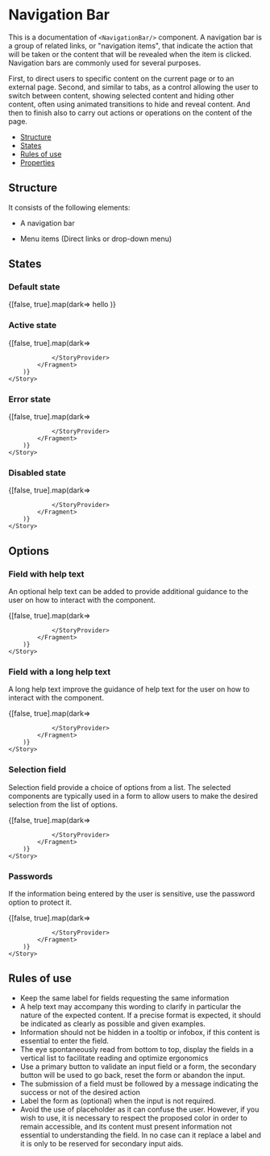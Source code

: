 <!--- NavigationBar.stories.mdx 
--->


<Meta title="documentation/Components/NavigationBar" component={ButtonBar} />


# Navigation Bar

This is a documentation of `<NavigationBar/>` component.
A navigation bar is a group of related links, or "navigation items", 
that indicate the action that will be taken or the content that will be revealed 
when the item is clicked. Navigation bars are commonly used for several purposes. 

First, to direct users to specific content on the current page or to an external page. 
Second, and similar to tabs, as a control allowing the user to switch between content, 
showing selected content and hiding other content, often using animated transitions 
to hide and reveal content. And then to finish also to carry out actions or operations 
on the content of the page.

- [Structure](#structure)
- [States](#states)
- [Rules of use](#rules-of-use)
- [Properties](#properties)

## Structure

It consists of the following elements:

- A navigation bar

- Menu items (Direct links or drop-down menu)

## States

### Default state

<Canvas>
    <Story name="Default state">
        {[false, true].map(dark=>
            <Fragment key={dark}>
                <StoryProvider dark={dark}>
                    <ButtonBarButton>
                       hello
                        </ButtonBarButton>  
                </StoryProvider>
            </Fragment>
        )}
    </Story>
</Canvas>

### Active state

<Canvas>
    <Story name="Active state">
        {[false, true].map(dark=>
            <Fragment key={dark}>
                <StoryProvider dark={dark}>
                      
                </StoryProvider>
            </Fragment>
        )}
    </Story>
</Canvas>

### Error state

<Canvas>
    <Story name="Error state">
        {[false, true].map(dark=>
            <Fragment key={dark}>
                <StoryProvider dark={dark}>
                      
                </StoryProvider>
            </Fragment>
        )}
    </Story>
</Canvas>

### Disabled state

<Canvas>
    <Story name="Disabled state">
        {[false, true].map(dark=>
            <Fragment key={dark}>
                <StoryProvider dark={dark}>
                      
                </StoryProvider>
            </Fragment>
        )}
    </Story>
</Canvas>


## Options

### Field with help text

An optional help text can be added to provide additional guidance to the user on how to interact with the component.

<Canvas>
    <Story name="Help text field">
        {[false, true].map(dark=>
            <Fragment key={dark}>
                <StoryProvider dark={dark}>
                      
                </StoryProvider>
            </Fragment>
        )}
    </Story>
</Canvas>

### Field with a long help text

A long help text improve the guidance of help text for the user on how to interact with the component.

<Canvas>
    <Story name="Long Help text field">
        {[false, true].map(dark=>
            <Fragment key={dark}>
                <StoryProvider dark={dark}>
                      
                </StoryProvider>
            </Fragment>
        )}
    </Story>
</Canvas>


### Selection field

Selection field provide a choice of options from a list. The selected components 
are typically used in a form to allow users to make the desired selection from the list of options.

<Canvas>
    <Story name="Selection field">
        {[false, true].map(dark=>
            <Fragment key={dark}>
                <StoryProvider dark={dark}>
                      
                </StoryProvider>
            </Fragment>
        )}
    </Story>
</Canvas>

### Passwords

If the information being entered by the user is sensitive, use the password option to protect it.

<Canvas>
    <Story name="Password field">
        {[false, true].map(dark=>
            <Fragment key={dark}>
                <StoryProvider dark={dark}>
                      
                </StoryProvider>
            </Fragment>
        )}
    </Story>
</Canvas>

## Rules of use

* Keep the same label for fields requesting the same information
* A help text may accompany this wording to clarify in particular the nature of the expected content. 
If a precise format is expected, it should be indicated as clearly as possible and given examples.
* Information should not be hidden in a tooltip or infobox, if this content is essential to enter the field.
* The eye spontaneously read from bottom to top, display the fields in a vertical list to facilitate reading and optimize ergonomics
* Use a primary button to validate an input field or a form, the secondary button will be used to go back, reset the form or abandon the input.
* The submission of a field must be followed by a message indicating the success or not of the desired action
* Label the form as (optional) when the input is not required.
* Avoid the use of placeholder as it can confuse the user. However, if you wish to use, it is necessary 
to respect the proposed color in order to remain accessible, and its content must present information 
not essential to understanding the field. In no case can it replace a label and it is only to be reserved 
for secondary input aids.
